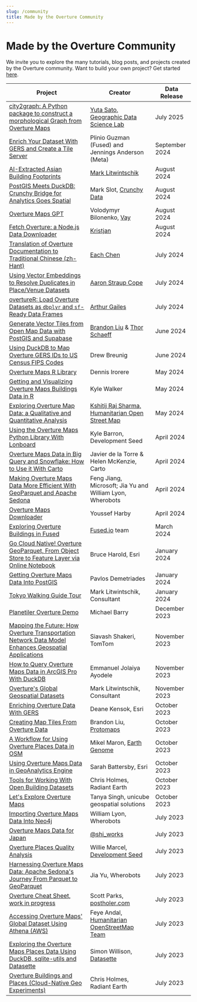 ```yaml
---
slug: /community
title: Made by the Overture Community
---
```


# Made by the Overture Community

We invite you to explore the many tutorials, blog posts, and projects created by the Overture community. Want to build your own project? Get started [here](/getting-data).


| Project | Creator | Data Release |
| ---------- | -------- | -------- | 
| [city2graph: A Python package to construct a morphological Graph from Overture Maps](https://city2graph.net/examples/morphological_graph_from_overturemaps.html) | [Yuta Sato, Geographic Data Science Lab](https://www.linkedin.com/in/yuta-sato-633750161/) | July 2025 |
| [Enrich Your Dataset With GERS and Create a Tile Server](https://docs.fused.io/blog/overture-tiles/) | Plinio Guzman (Fused) and Jennings Anderson (Meta) | September 2024 | 
| [AI-Extracted Asian Building Footprints](https://tech.marksblogg.com/asian-building-footprints-from-google-maps.html) | [Mark Litwintschik](https://www.linkedin.com/in/marklitwintschik/) | August 2024 |
| [PostGIS Meets DuckDB: Crunchy Bridge for Analytics Goes Spatial](https://www.crunchydata.com/blog/postgis-meets-duckdb-crunchy-bridge-for-analytics-goes-spatial) | Mark Slot, [Crunchy Data](https://www.crunchydata.com/) | August 2024 | 
| [Overture Maps GPT](https://chatgpt.com/g/g-onSLtzQQB-overture-maps-gpt) | Volodymyr Bilonenko, [Vay](https://vay.io/) | August 2024 | 
| [Fetch Overture: a Node.js Data Downloader](https://github.com/Krizz/fetch_overture) | [Kristjan](https://github.com/Krizz) | August 2024 | 
| [Translation of Overture Documentation to Traditional Chinese (zh-Hant)](https://overture-maps-docs.vercel.app/zh-Hant) | [Each Chen](https://github.com/iach526526) | July 2024 |
| [Using Vector Embeddings to Resolve Duplicates in Place/Venue Datasets](https://whosonfirst.org/blog/2024/08/16/dedupe/) |  [Aaron Straup Cope](https://github.com/thisisaaronland) | July 2024 |
| [overtureR: Load Overture Datasets as `dbplyr` and `sf`-Ready Data Frames](https://github.com/arthurgailes/overtureR) | [Arthur Gailes](https://github.com/arthurgailes/) | July 2024 |
| [Generate Vector Tiles from Open Map Data with PostGIS and Supabase](https://supabase.com/blog/postgis-generate-vector-tiles) | [Brandon Liu](https://x.com/bdon) & [Thor Schaeff](https://x.com/thorwebdev) | June 2024 |
| [Using DuckDB to Map Overture GERS IDs to US Census FIPS Codes](https://www.dbreunig.com/2024/06/25/using-duckdb-spatial-joins-to-map-overture-gers-ids-to-us-census-fips-codes.html) | Drew Breunig | June 2024 |
| [Overture Maps R Library](https://github.com/denironyx/overturemapsr) | Dennis Irorere | May 2024 | 
| [Getting and Visualizing Overture Maps Buildings Data in R](https://walker-data.com/posts/overture-buildings/) | Kyle Walker | May 2024 |
| [Exploring Overture Map Data: a Qualitative and Quantitative Analysis](https://www.openstreetmap.org/user/Kshitijraj%20Sharma/diary) | [Kshitij Raj Sharma, Humanitarian Open Street Map](https://github.com/kshitijrajsharma) | May 2024 | 
| [Using the Overture Maps Python Library With Lonboard](https://developmentseed.org/lonboard/latest/examples/overture-maps/) | Kyle Barron, Development Seed | April 2024 |
| [Overture Maps Data in Big Query and Snowflake: How to Use it With Carto](https://carto.com/blog/overture-maps-data-now-on-the-cloud-use-it-with-carto) | Javier de la Torre & Helen McKenzie, Carto | April 2024 |
| [Making Overture Maps Data More Efficient With GeoParquet and Apache Sedona](https://wherobots.com/overture-maps-data-cloud-native-geoparquet-apache-sedona/) | Feng Jiang, Microsoft; Jia Yu and William Lyon, Wherobots | April 2024 |
| [Overture Maps Downloader](https://pypi.org/project/overturemapsdownloader/) | Youssef Harby | April 2024 |
| [Exploring Overture Buildings in Fused](https://docs.fused.io/basics/tutorials/overture/) | [Fused.io](https://www.fused.io/) team | March 2024 |
| [Go Cloud Native! Overture GeoParquet, From Object Store to Feature Layer via Online Notebook](https://community.esri.com/t5/arcgis-data-interoperability-blog/go-cloud-native-overture-geoparquet-from-object/ba-p/1371965) | Bruce Harold, Esri | January 2024 |
| [Getting Overture Maps Data Into PostGIS](https://python.plainenglish.io/downloading-overture-map-foundations-buildings-data-using-apache-sedona-with-docker-python-and-473f5175f241) | Pavlos Demetriades | January 2024 |
| [Tokyo Walking Guide Tour](https://tech.marksblogg.com/tokyo-walking-tour-guide.html) | Mark Litwintschik, Consultant | January 2024 |
| [Planetiler Overture Demo](https://msbarry.github.io/planetiler-overture-demo/#13.99/42.35625/-71.06989) | Michael Barry | December 2023 |
| [Mapping the Future: How Overture Transportation Network Data Model Enhances Geospatial Applications](https://engineering.tomtom.com/overture-transportation-network-linear-referencing/) | Siavash Shakeri, TomTom | November 2023 |
| [How to Query Overture Maps Data in ArcGIS Pro With DuckDB](https://www.spatialnode.net/articles/how-to-query-overture-maps-foundation-data-in-arcgis-pro-with-duck-dbc094f9) | Emmanuel Jolaiya Ayodele | November 2023 |
| [Overture's Global Geospatial Datasets](https://tech.marksblogg.com/overture-gis-data.html) | Mark Litwintschik, Consultant | November 2023 |
| [Enriching Overture Data With GERS](https://www.esri.com/arcgis-blog/products/arcgis-online/mapping/enriching-overture-data-with-gers/) | Deane Kensok, Esri | October 2023 |
| [Creating Map Tiles From Overture Data](https://github.com/bdon/overture-tiles) | Brandon Liu, [Protomaps](https://protomaps.com/) | October 2023 |
| [A Workflow for Using Overture Places Data in OSM](https://www.openstreetmap.org/user/mikelmaron/diary/402600) | Mikel Maron, [Earth Genome](https://www.earthgenome.org/) | October 2023 |
| [Using Overture Maps Data in GeoAnalytics Engine](https://community.esri.com/t5/geoanalytics-engine-blog/using-overture-maps-data-in-geoanalytics-engine/ba-p/1341493) | Sarah Battersby, Esri | October 2023 |
| [Tools for Working With Open Building Datasets](https://open.gishub.org/open-buildings/) | Chris Holmes, Radiant Earth | October 2023 |
| [Let's Explore Overture Maps](https://medium.com/@singh.tanya3298/lets-explore-overture-maps-3209c25d6c97) | Tanya Singh, unicube geospatial solutions | October 2023 |
| [Importing Overture Maps Data Into Neo4j](https://lyonwj.com/blog/importing-overture-maps-neo4j-aws-athena-spatial-sql-query) | William Lyon, Wherobots | July 2023 |
| [Overture Maps Data for Japan](https://shi-works.github.io/Overture-Maps-Data-for-GIS/#16.18/35.680945/139.767552/-12.7/60) | [@shi_works](https://twitter.com/shi__works) | July 2023 |
| [Overture Places Quality Analysis](https://observablehq.com/d/9847c08c46f56ed6) | Willie Marcel, [Development Seed](https://developmentseed.org/) | July 2023 |
| [Harnessing Overture Maps Data: Apache Sedona's Journey From Parquet to GeoParquet](https://medium.com/@dr.jiayu/harnessing-overture-maps-data-apache-sedonas-journey-from-parquet-to-geoparquet-d99f7767a499) | Jia Yu, Wherobots | July 2023 |
| [Overture Cheat Sheet, work in progress](https://www.postholer.com/articles/Overature-Cheat-Sheet) | Scott Parks, [postholer.com](https://www.postholer.com/) | July 2023 |
| [Accessing Overture Maps' Global Dataset Using Athena (AWS)](https://feyeandal.me/blog/access_overture_data_using_athena) | Feye Andal, [Humanitarian OpenStreetMap Team](https://www.hotosm.org/) | July 2023 |
| [Exploring the Overture Maps Places Data Using DuckDB, sqlite-utils and Datasette](https://til.simonwillison.net/overture-maps/overture-maps-parquet) | Simon Willison, [Datasette](https://datasette.io/) | July 2023 |
| [Overture Buildings and Places (Cloud-Native Geo Experiments)](https://beta.source.coop/repositories/cholmes/overture/description/) | Chris Holmes, Radiant Earth | July 2023 |
